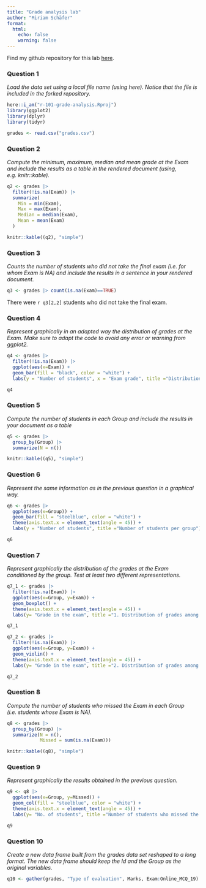```yaml
---
title: "Grade analysis lab"
author: "Miriam Schäfer"
format: 
  html:
    echo: false 
    warning: false
---
```


Find my github repository for this lab [here](https://github.com/miriam-schaefer/r-101-grade-analysis).


### Question 1
*Load the data set using a local file name (using here). Notice that the file is included in the forked repository.*

```r
here::i_am("r-101-grade-analysis.Rproj")
library(ggplot2)
library(dplyr)
library(tidyr) 

grades <- read.csv("grades.csv")
```


### Question 2
*Compute the minimum, maximum, median and mean grade at the Exam and include the results as a table in the rendered document (using, e.g. knitr::kable).*


```r
q2 <- grades |> 
  filter(!is.na(Exam)) |>
  summarize(
    Min = min(Exam), 
    Max = max(Exam), 
    Median = median(Exam),
    Mean = mean(Exam)
  ) 

knitr::kable((q2), "simple")  
```



### Question 3 
*Counts the number of students who did not take the final exam (i.e. for whom Exam is NA) and include the results in a sentence in your rendered document.* 

```r
q3 <- grades |> count(is.na(Exam)==TRUE)
```
There were `r q3[2,2]` students who did not take the final exam. 


### Question 4
*Represent graphically in an adapted way the distribution of grades at the Exam. Make sure to adapt the code to avoid any error or warning from ggplot2.*

```r
q4 <- grades |> 
  filter(!is.na(Exam)) |>
  ggplot(aes(x=Exam)) + 
  geom_bar(fill = "black", color = "white") +
  labs(y = "Number of students", x = "Exam grade", title ="Distribution of grades")

q4
```

### Question 5 
*Compute the number of students in each Group and include the results in your document as a table*

```r
q5 <- grades |> 
  group_by(Group) |>
  summarize(N = n()) 

knitr::kable((q5), "simple")  
```


### Question 6
*Represent the same information as in the previous question in a graphical way.*
```r
q6 <- grades |> 
  ggplot(aes(x=Group)) + 
  geom_bar(fill = "steelblue", color = "white") + 
  theme(axis.text.x = element_text(angle = 45)) + 
  labs(y = "Number of students", title ="Number of students per group")

q6
```


### Question 7 
*Represent graphically the distribution of the grades at the Exam conditioned by the group. Test at least two different representations.*

```r
q7_1 <- grades |> 
  filter(!is.na(Exam)) |>
  ggplot(aes(x=Group, y=Exam)) + 
  geom_boxplot() +
  theme(axis.text.x = element_text(angle = 45)) + 
  labs(y= "Grade in the exam", title ="1. Distribution of grades among groups (boxplot)")

q7_1
```


```r
q7_2 <- grades |> 
  filter(!is.na(Exam)) |>
  ggplot(aes(x=Group, y=Exam)) + 
  geom_violin() +
  theme(axis.text.x = element_text(angle = 45)) + 
  labs(y= "Grade in the exam", title ="2. Distribution of grades among groups (violin)")

q7_2
```



### Question 8 
*Compute the number of students who missed the Exam in each Group (i.e. students whose Exam is NA).*

```r
q8 <- grades |> 
  group_by(Group) |>
  summarize(N = n(), 
            Missed = sum(is.na(Exam))) 

knitr::kable((q8), "simple") 
```


### Question 9 
*Represent graphically the results obtained in the previous question.* 

```r
q9 <- q8 |> 
  ggplot(aes(x=Group, y=Missed)) + 
  geom_col(fill = "steelblue", color = "white") +
  theme(axis.text.x = element_text(angle = 45)) + 
  labs(y= "No. of students", title ="Number of students who missed the exam per group")

q9
```



### Question 10
*Create a new data frame built from the grades data set reshaped to a long format. The new data frame should keep the Id and the Group as the original variables.*
```r
q10 <- gather(grades, "Type of evaluation", Marks, Exam:Online_MCQ_19) 
```



